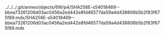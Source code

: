 ../../../.git/annex/objects/6W/p4/SHA256E-s54018469--bbea73261206d03ac0456a2ed442e8fd46577da59a4d438806b5b2f83f675f89.mdx/SHA256E-s54018469--bbea73261206d03ac0456a2ed442e8fd46577da59a4d438806b5b2f83f675f89.mdx